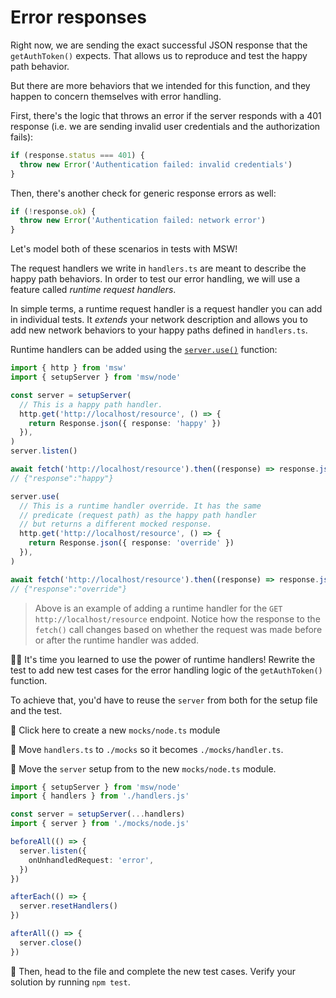 # Error responses

<EpicVideo url="https://www.epicweb.dev/workshops/mocking-techniques-in-vitest/network/error-responses" />

Right now, we are sending the exact successful JSON response that the `getAuthToken()` expects. That allows us to reproduce and test the happy path behavior.

But there are more behaviors that we intended for this function, and they happen to concern themselves with error handling.

First, there's the logic that throws an error if the server responds with a 401 response (i.e. we are sending invalid user credentials and the authorization fails):

```ts filename=get-auth-token.ts nonumber
if (response.status === 401) {
  throw new Error('Authentication failed: invalid credentials')
}
```

Then, there's another check for generic response errors as well:

```ts filename=get-auth-token.ts nonumber
if (!response.ok) {
  throw new Error('Authentication failed: network error')
}
```

Let's model both of these scenarios in tests with MSW!

The request handlers we write in `handlers.ts` are meant to describe the happy path behaviors. In order to test our error handling, we will use a feature called _runtime request handlers_.

In simple terms, a runtime request handler is a request handler you can add in individual tests. It _extends_ your network description and allows you to add new network behaviors to your happy paths defined in `handlers.ts`.

Runtime handlers can be added using the [`server.use()`](https://mswjs.io/docs/api/setup-server/use) function:

```ts lines=15-22 nonumber
import { http } from 'msw'
import { setupServer } from 'msw/node'

const server = setupServer(
  // This is a happy path handler.
  http.get('http://localhost/resource', () => {
    return Response.json({ response: 'happy' })
  }),
)
server.listen()

await fetch('http://localhost/resource').then((response) => response.json())
// {"response":"happy"}

server.use(
  // This is a runtime handler override. It has the same
  // predicate (request path) as the happy path handler
  // but returns a different mocked response.
  http.get('http://localhost/resource', () => {
    return Response.json({ response: 'override' })
  }),
)

await fetch('http://localhost/resource').then((response) => response.json())
// {"response":"override"}
```

> Above is an example of adding a runtime handler for the `GET http://localhost/resource` endpoint. Notice how the response to the `fetch()` call changes based on whether the request was made before or after the runtime handler was added.

👨‍💼 It's time you learned to use the power of runtime handlers! Rewrite the <InlineFile file="get-auth-token.test.ts" /> test to add new test cases for the error handling logic of the `getAuthToken()` function.

To achieve that, you'd have to reuse the `server` from <InlineFile file="vitest.setup.ts" /> both for the setup file and the test.

:koala: <InlineFile file="./mocks/node.ts">Click here to create a new `mocks/node.ts` module</InlineFile>

:koala: Move `handlers.ts` to `./mocks` so it becomes `./mocks/handler.ts`.

:koala: Move the `server` setup from <InlineFile file="vitest.setup.ts" /> to the new `mocks/node.ts` module.

```ts filename=vitest.setup.ts remove=1-4 add=5
import { setupServer } from 'msw/node'
import { handlers } from './handlers.js'

const server = setupServer(...handlers)
import { server } from './mocks/node.js'

beforeAll(() => {
  server.listen({
    onUnhandledRequest: 'error',
  })
})

afterEach(() => {
  server.resetHandlers()
})

afterAll(() => {
  server.close()
})
```

:koala: Then, head to the <InlineFile file="get-auth-token.test.ts" /> file and complete the new test cases. Verify your solution by running `npm test`.
